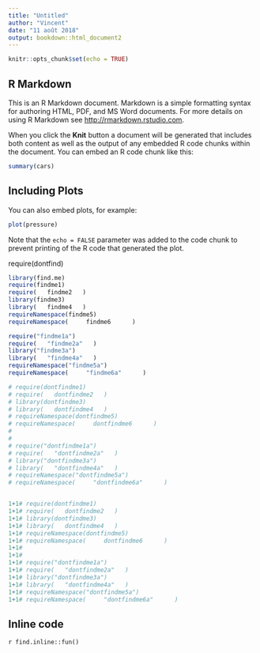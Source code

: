 ```yaml
---
title: "Untitled"
author: "Vincent"
date: "11 août 2018"
output: bookdown::html_document2
---
```


```r
knitr::opts_chunk$set(echo = TRUE)
```

## R Markdown

This is an R Markdown document. Markdown is a simple formatting syntax for authoring HTML, PDF, and MS Word documents. For more details on using R Markdown see <http://rmarkdown.rstudio.com>.

When you click the **Knit** button a document will be generated that includes both content as well as the output of any embedded R code chunks within the document. You can embed an R code chunk like this:

```r
summary(cars)
```

## Including Plots

You can also embed plots, for example:

```r
plot(pressure)
```

Note that the `echo = FALSE` parameter was added to the code chunk to prevent printing of the R code that generated the plot.

require(dontfind)

```r
library(find.me)
require(findme1)
require(   findme2   )
library(findme3)
library(   findme4   )
requireNamespace(findme5)
requireNamespace(     findme6      )
```


```r
require("findme1a")
require(   "findme2a"   )
library("findme3a")
library(   "findme4a"   )
requireNamespace("findme5a")
requireNamespace(     "findme6a"      )

# require(dontfindme1)
# require(   dontfindme2   )
# library(dontfindme3)
# library(   dontfindme4   )
# requireNamespace(dontfindme5)
# requireNamespace(     dontfindme6      )
#
#
# require("dontfindme1a")
# require(   "dontfindme2a"   )
# library("dontfindme3a")
# library(   "dontfindme4a"   )
# requireNamespace("dontfindme5a")
# requireNamespace(     "dontfindme6a"      )


1+1# require(dontfindme1)
1+1# require(   dontfindme2   )
1+1# library(dontfindme3)
1+1# library(   dontfindme4   )
1+1# requireNamespace(dontfindme5)
1+1# requireNamespace(     dontfindme6      )
1+1#
1+1#
1+1# require("dontfindme1a")
1+1# require(   "dontfindme2a"   )
1+1# library("dontfindme3a")
1+1# library(   "dontfindme4a"   )
1+1# requireNamespace("dontfindme5a")
1+1# requireNamespace(     "dontfindme6a"      )

```

## Inline code 

`r find.inline::fun()`
